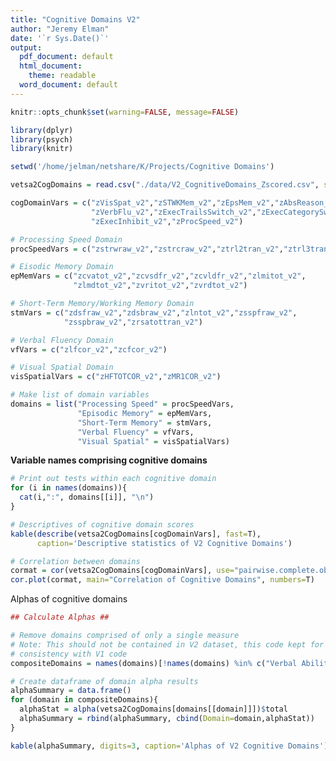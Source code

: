 ```yaml
---
title: "Cognitive Domains V2"
author: "Jeremy Elman"
date: '`r Sys.Date()`'
output:
  pdf_document: default
  html_document:
    theme: readable
  word_document: default
---
```


```r
knitr::opts_chunk$set(warning=FALSE, message=FALSE)
```

```r
library(dplyr)
library(psych)
library(knitr)
```



```r
setwd('/home/jelman/netshare/K/Projects/Cognitive Domains')

vetsa2CogDomains = read.csv("./data/V2_CognitiveDomains_Zscored.csv", stringsAsFactors = F)

cogDomainVars = c("zVisSpat_v2","zSTWKMem_v2","zEpsMem_v2","zAbsReason_v2",
                  "zVerbFlu_v2","zExecTrailsSwitch_v2","zExecCategorySwitch_v2",
                  "zExecInhibit_v2","zProcSpeed_v2")

# Processing Speed Domain 
procSpeedVars = c("zstrwraw_v2","zstrcraw_v2","ztrl2tran_v2","ztrl3tran_v2")

# Eisodic Memory Domain 
epMemVars = c("zcvatot_v2","zcvsdfr_v2","zcvldfr_v2","zlmitot_v2",
              "zlmdtot_v2","zvritot_v2","zvrdtot_v2")

# Short-Term Memory/Working Memory Domain 
stmVars = c("zdsfraw_v2","zdsbraw_v2","zlntot_v2","zsspfraw_v2",
            "zsspbraw_v2","zrsatottran_v2")

# Verbal Fluency Domain 
vfVars = c("zlfcor_v2","zcfcor_v2")

# Visual Spatial Domain 
visSpatialVars = c("zHFTOTCOR_v2","zMR1COR_v2")

# Make list of domain variables
domains = list("Processing Speed" = procSpeedVars,
               "Episodic Memory" = epMemVars,
               "Short-Term Memory" = stmVars,
               "Verbal Fluency" = vfVars,
               "Visual Spatial" = visSpatialVars)
```

**Variable names comprising cognitive domains**
```r
# Print out tests within each cognitive domain
for (i in names(domains)){
  cat(i,":", domains[[i]], "\n")
}
```


```r
# Descriptives of cognitive domain scores
kable(describe(vetsa2CogDomains[cogDomainVars], fast=T),
      caption='Descriptive statistics of V2 Cognitive Domains')
```

```r
# Correlation between domains
cormat = cor(vetsa2CogDomains[cogDomainVars], use="pairwise.complete.obs")
cor.plot(cormat, main="Correlation of Cognitive Domains", numbers=T)
```

Alphas of cognitive domains
```r
## Calculate Alphas ##

# Remove domains comprised of only a single measure
# Note: This should not be contained in V2 dataset, this code kept for 
# consistency with V1 code
compositeDomains = names(domains)[!names(domains) %in% c("Verbal Ability")]

# Create dataframe of domain alpha results
alphaSummary = data.frame()
for (domain in compositeDomains){
  alphaStat = alpha(vetsa2CogDomains[domains[[domain]]])$total
  alphaSummary = rbind(alphaSummary, cbind(Domain=domain,alphaStat))
}

kable(alphaSummary, digits=3, caption='Alphas of V2 Cognitive Domains')
```


